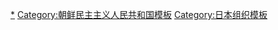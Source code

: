 {{Navbox
|name=朝鲜总联
|title=[[旅日朝鲜人总联合会]]
|bodyclass=hlist
|group1=指導政党
|list1=
*[[朝鲜劳动党]]
|group2=構成員、關係者
|list2=
*[[在日朝鲜人和韩国人|在日朝鮮人]]
*[[韓德銖]]
*[[徐万述]]
*[[許宗萬]]
|group3=前身組織
|list3=
*[[旅日朝鲜人联盟]]
*{{link-ja|在日朝鮮民主青年同盟}}
*{{link-ja|在日朝鮮統一民主戰線|在日朝鮮統一民主戦線}}
*{{link-ja|祖國防衛隊 (在日朝鮮人團体)|祖国防衛隊 (在日朝鮮人団体)|祖國防衛隊}}
|group4=相关團體
|list4=
*{{link-ja|在日本朝鮮人人權協會|在日本朝鮮人人権協会}}
*{{link-ja|在日本朝鮮人科學技術協會|在日本朝鮮人科学技術協会}}
*[[朝鲜新报]]
*{{link-ja|月刊Io|月刊イオ}}
*[[臨津江 (雜誌)|臨津江]]
*[[中外旅行社]]
*[[朝鮮學校]]
**[[朝鮮大學校 (日本)|朝鮮大學校]]
*{{link-ja|朝銀信用組合}}
*{{link-ja|同胞法律、生活中心|同胞法律・生活センター}}
*{{link-ja|學習組|学習組}}
*{{link-ja|朝鮮總聯中央學院|朝鮮総聯中央学院|中央學院}}
|group5=相关事件及问题
|list5=
*[[朝鮮綁架日本人問題|綁架日本人問題]]
*{{link-ja|土臺人|土台人}}
*[[綁架两名兒童事件]]
*[[在日朝鮮人歸國運動|歸國運動]]
*{{link-ja|赤古里裙切裂事件|チマチョゴリ切り裂き事件}}
*{{link-ja|朝鮮總聯本部大樓賣卻問題|朝鮮総連本部ビル売却問題|總聯大樓問題}}
*[[文世光事件]]
|group6=對總聯組織
|list6=
*[[公安警察]]
**[[警察廳 (日本)|警察廳]]{{link-ja|警備局}}
**[[警視廳公安部]]
*[[公安调查厅]]
*[[在日本大韩民国民团]] 
|group7=法律及制度
|list7=
*[[國家保安法]]
*{{tsl|ja|朝鮮籍}}
*[[特別永住者]]
*{{link-ja|國籍条項|国籍条項}}
*[[归化]]
|group8=其他
|list8=
*[[萬景峰號]]
*[[高麗航空]]
*[[朝鲜之声广播电台]]
*[[朝鲜民主主义人民共和国赤十字会]]
*[[旅华朝鲜人总联合会]]
*[[朝鲜劳动党统一战线部]]
}}<noinclude>
[[Category:朝鮮總聯|*]]
[[Category:朝鲜民主主义人民共和国模板]]
[[Category:日本组织模板]]
</noinclude>